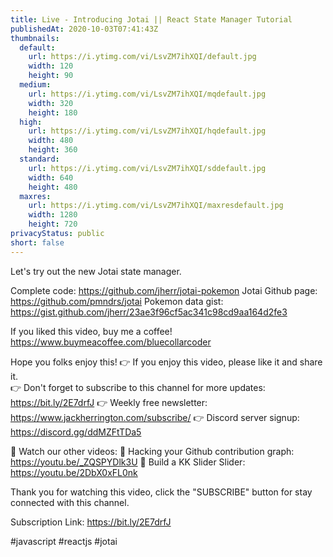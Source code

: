 ```yaml
---
title: Live - Introducing Jotai || React State Manager Tutorial
publishedAt: 2020-10-03T07:41:43Z
thumbnails:
  default:
    url: https://i.ytimg.com/vi/LsvZM7ihXQI/default.jpg
    width: 120
    height: 90
  medium:
    url: https://i.ytimg.com/vi/LsvZM7ihXQI/mqdefault.jpg
    width: 320
    height: 180
  high:
    url: https://i.ytimg.com/vi/LsvZM7ihXQI/hqdefault.jpg
    width: 480
    height: 360
  standard:
    url: https://i.ytimg.com/vi/LsvZM7ihXQI/sddefault.jpg
    width: 640
    height: 480
  maxres:
    url: https://i.ytimg.com/vi/LsvZM7ihXQI/maxresdefault.jpg
    width: 1280
    height: 720
privacyStatus: public
short: false
---
```

  
  Let's try out the new Jotai state manager.

Complete code: https://github.com/jherr/jotai-pokemon
Jotai Github page: https://github.com/pmndrs/jotai
Pokemon data gist: https://gist.github.com/jherr/23ae3f96cf5ac341c98cd9aa164d2fe3

If you liked this video, buy me a coffee! https://www.buymeacoffee.com/bluecollarcoder

Hope you folks enjoy this!
👉 If you enjoy this video, please like it and share it.    
👉 Don't forget to subscribe to this channel for more updates: https://bit.ly/2E7drfJ
👉 Weekly free newsletter: https://www.jackherrington.com/subscribe/
👉 Discord server signup: https://discord.gg/ddMZFtTDa5

💢 Watch our other videos:
💟 Hacking your Github contribution graph: https://youtu.be/_ZQSPYDlk3U
💟 Build a KK Slider Slider: https://youtu.be/2DbX0xFL0nk

Thank you for watching this video, click the "SUBSCRIBE" button for stay connected with this channel. 

Subscription Link:  https://bit.ly/2E7drfJ

#javascript #reactjs #jotai
  